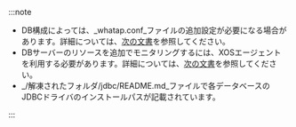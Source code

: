 :::note

-   DB構成によっては、_whatap.conf_ファイルの追加設定が必要になる場合があります。詳細については、[次の文書](agent-dbx-settings)を参照してください。
-   DBサーバーのリソースを追加でモニタリングするには、XOSエージェントを利用する必要があります。詳細については、[次の文書](agent-xos-settings)を参照してください。
-   _/解凍されたフォルダ/jdbc/README.md_ファイルで各データベースのJDBCドライバのインストールパスが記載されています。

:::
